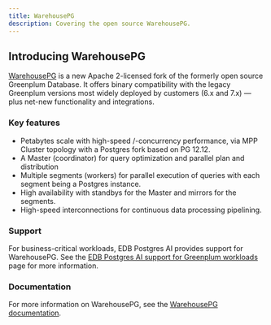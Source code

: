 ```yaml
---
title: WarehousePG
description: Covering the open source WarehousePG.
---
```


## Introducing WarehousePG

[WarehousePG](https://warehouse-pg.io/) is a new Apache 2-licensed fork of the formerly open source Greenplum Database. It offers binary compatibility with the legacy Greenplum versions most widely deployed by customers (6.x and 7.x) — plus net-new functionality and integrations.

### Key features

* Petabytes scale with high-speed /-concurrency performance, via MPP Cluster topology with a Postgres fork based on PG 12.12.
* A Master (coordinator) for query optimization and parallel plan and distribution
* Multiple segments (workers) for parallel execution of queries with each segment being a Postgres instance.
* High availability with standbys for the Master and mirrors for the segments.
* High-speed interconnections for continuous data processing pipelining.

### Support

For business-critical workloads, EDB Postgres AI provides support for WarehousePG. See the [EDB Postgres AI support for Greenplum workloads](../edbpggpsupp/) page for more information.

### Documentation

For more information on WarehousePG, see the [WarehousePG documentation](https://warehouse-pg.io/docs/7x/).

